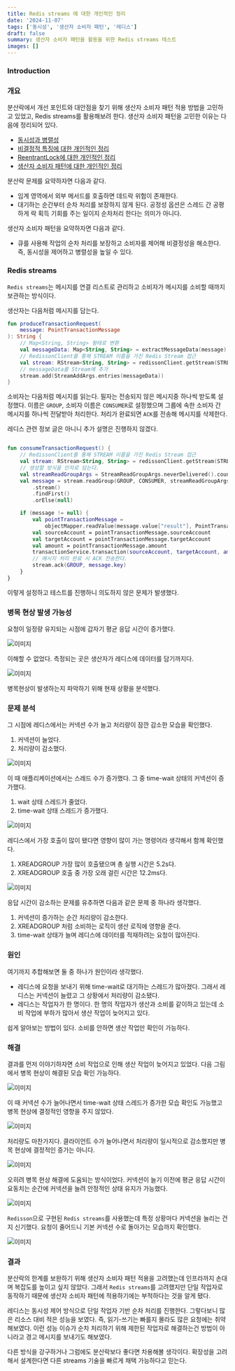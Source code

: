 ```yaml
---
title: Redis streams 에 대한 개인적인 정리
date: '2024-11-07'
tags: ['동시성', '생산자 소비자 패턴', '레디스']
draft: false
summary: 생산자 소비자 패턴을 활용을 위한 Redis streams 테스트
images: []
---
```


### Introduction

<TOCInline toc={props.toc} exclude="Introduction" />

### 개요

분산락에서 개선 포인트와 대안점을 찾기 위해 생산자 소비자 패턴 적용 방법을 고민하고 있었고, Redis streams를 활용해보려 한다.
생산자 소비자 패턴을 고민한 이유는 다음에 정리되어 있다.

- [동시성과 병렬성](https://tis-blog.vercel.app/blog/books/concurrency-7/0)
- [비결정적 특징에 대한 개인적인 정리](https://tis-blog.vercel.app/blog/books/concurrency-7/1_1)
- [ReentrantLock에 대한 개인적인 정리](https://tis-blog.vercel.app/blog/books/concurrency-7/1_2)
- [생산자 소비자 패턴에 대한 개인적인 정리](https://tis-blog.vercel.app/blog/books/concurrency-7/1_3)

분산락 문제를 요약하자면 다음과 같다.

- 임계 영역에서 외부 메서드를 호출하면 데드락 위험이 존재한다.
- 대기하는 순간부터 순차 처리를 보장하지 않게 된다. 공정성 옵션은 스레드 간 공평하게 락 획득 기회를 주는 일이지 순차처리 한다는 의미가 아니다.

생산자 소비자 패턴을 요약하자면 다음과 같다.

- 큐를 사용해 작업의 순차 처리를 보장하고 소비자를 제어해 비결정성을 해소한다. 즉, 동시성을 제어하고 병렬성을 높일 수 있다.

### Redis streams

`Redis streams`는 메시지를 연결 리스트로 관리하고 소비자가 메시지를 소비할 때까지 보관하는 방식이다.

생산자는 다음처럼 메시지를 담는다.

```kotlin
fun produceTransactionRequest(
    message: PointTransactionMessage
): String {
    // Map<String, String> 형태로 변환
    val messageData: Map<String, String> = extractMessageData(message)
    // RedissonClient를 통해 STREAM 이름을 가진 Redis Stream 접근
    val stream: RStream<String, String> = redissonClient.getStream(STREAM)
    // messageData를 Stream에 추가
    stream.add(StreamAddArgs.entries(messageData))
}
```

소비자는 다음처럼 메시지를 읽는다. 필자는 전송되지 않은 메시지중 하나씩 받도록 설정했다.
이름은 `GROUP`, 소비자 이름은 `CONSUMER`로 설정했으며 그룹에 속한 소비자 간 메시지를 하나씩 전달받아 처리한다.
처리가 완료되면 `ACK`를 전송해 메시지를 삭제한다.

레디스 관련 정보 글은 아니니 추가 설명은 진행하지 않겠다.

```kotlin

fun consumeTransactionRequest() {
    // RedissonClient를 통해 STREAM 이름을 가진 Redis Stream 접근
    val stream: RStream<String, String> = redissonClient.getStream(STREAM)
    // 생성할 방식을 인자로 담는다.
    val streamReadGroupArgs = StreamReadGroupArgs.neverDelivered().count(1)
    val message = stream.readGroup(GROUP, CONSUMER, streamReadGroupArgs).entries
        .stream()
        .findFirst()
        .orElse(null)

    if (message != null) {
        val pointTransactionMessage =
            objectMapper.readValue(message.value["result"], PointTransactionMessage::class.java)
        val sourceAccount = pointTransactionMessage.sourceAccount
        val targetAccount = pointTransactionMessage.targetAccount
        val amount = pointTransactionMessage.amount
        transactionService.transaction(sourceAccount, targetAccount, amount)
        // 메시지 처리 완료 시 ACK 전송한다.
        stream.ack(GROUP, message.key)
    }
}
```

이렇게 설정하고 테스트를 진행하니 의도하지 않은 문제가 발생했다.

### 병목 현상 발생 가능성

요청이 일정량 유지되는 시점에 갑자기 평균 응답 시간이 증가했다.

![이미지](/static/images/books/concurrency-7/141.png)

이해할 수 없었다. 측정되는 곳은 생산자가 레디스에 데이터를 담기까지다.

![이미지](/static/images/books/concurrency-7/145.png)

병목현상이 발생하는지 파악하기 위해 현재 상황을 분석했다.

### 문제 분석

그 시점에 레디스에서는 커넥션 수가 늘고 처리량이 잠깐 감소한 모습을 확인했다.

1. 커넥션이 늘었다.
2. 처리량이 감소했다.

![이미지](/static/images/books/concurrency-7/142.png)

이 때 애플리케이션에서는 스레드 수가 증가했다. 그 중 time-wait 상태의 커넥션이 증가했다.

1. wait 상태 스레드가 줄었다.
2. time-wait 상태 스레드가 증가했다.

![이미지](/static/images/books/concurrency-7/143.png)

레디스에서 가장 호출이 많이 됐다면 영향이 많이 가는 명령어라 생각해서 함께 확인했다.

1. XREADGROUP 가장 많이 호출됐으며 총 실행 시간은 5.2s다.
2. XREADGROUP 호출 중 가장 오래 걸린 시간은 12.2ms다.

![이미지](/static/images/books/concurrency-7/144.png)

응답 시간이 감소하는 문제를 유추하면 다음과 같은 문제 중 하나라 생각했다.

1. 커넥션이 증가하는 순간 처리량이 감소한다.
2. XREADGROUP 처럼 소비하는 로직이 생산 로직에 영향을 준다.
3. time-wait 상태가 늘며 레디스에 데이터를 적재하려는 요청이 많아진다.

### 원인

여기까지 추합해보면 둘 중 하나가 원인이라 생각했다.

- 레디스에 요청을 보내기 위해 time-wait로 대기하는 스레드가 많아졌다. 그래서 레디스는 커넥션이 늘렸고 그 상황에서 처리량이 감소됐다.
- 레디스는 작업자가 한 명이다. 한 명의 작업자가 생산과 소비를 같이하고 있는데 소비 작업에 부하가 많아서 생산 작업이 늦어지고 있다.

쉽게 알아보는 방법이 있다. 소비를 안하면 생산 작업만 확인이 가능하다.

### 해결

결과를 먼저 이야기하자면 소비 작업으로 인해 생산 작업이 늦어지고 있었다.
다음 그림에서 병목 현상이 해결된 모습 확인 가능하다.

![이미지](/static/images/books/concurrency-7/146.png)

이 때 커넥션 수가 늘어나면서 time-wait 상태 스레드가 증가한 모습 확인도 가능했고 병목 현상에 결정적인 영향을 주지 않았다.

![이미지](/static/images/books/concurrency-7/147.png)

처리량도 마찬가지다. 클라이언트 수가 늘어나면서 처리량이 일시적으로 감소했지만 병목 현상에 결정적인 증가는 아니다.

![이미지](/static/images/books/concurrency-7/148.png)

오히려 병목 현상 해결에 도움되는 방식이었다. 커넥션이 늘기 이전에 평균 응답 시간이 요동치는 순간에 커넥션을 늘려 안정적인 상태 유지가 가능했다.

![이미지](/static/images/books/concurrency-7/149.png)

`Redisson`으로 구현된 `Redis streams`를 사용했는데 특정 상황마다 커넥션을 늘리는 건지 신기했다. 요청이 줄어드니 기본 커넥션 수로 돌아가는 모습까지 확인했다.

![이미지](/static/images/books/concurrency-7/150.png)

### 결과

분산락의 한계를 보완하기 위해 생산자 소비자 패턴 적용을 고려했는데 인프라까지 손대며 복잡도를 높이고 싶지 않았다.
그래서 `Redis streams`를 고려했지만 단일 작업자로 동작하기 때문에 생산자 소비자 패턴에 적용하기에는 부적하다는 것을 알게 됐다.

레디스는 동시성 제어 방식으로 단일 작업자 기반 순차 처리를 진행한다. 그렇다보니 많은 리소스 대비 적은 성능을 보였다.
즉, 읽기-쓰기는 빠를지 몰라도 많은 요청에는 취약해보였다.
이런 성능 이슈가 순차 처리하기 위해 제한된 작업자로 해결하는건 방법이 아니라고 경고 메시지를 보내기도 해보였다.

다른 방식을 강구하거나 그럼에도 분산락보다 좋다면 차용해볼 생각이다.
확장성을 고려해서 설계한다면 다른 streams 기술을 빠르게 채택 가능하다고 믿는다.
